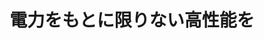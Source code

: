﻿---
title: "電力をもとに限りない高性能を"
category: "工学院"
vol: "26"
interviewee: "深尾 正 "
url: ""
tags: []
pdf: "26-2.pdf"
career: ""
preface: "深尾では半導体技術を利用して、電力の損失をなるべく少なく効率よく利用する電力制御の研究をしている。その代表であるベアリングレスモータについて紹介する。"
---
